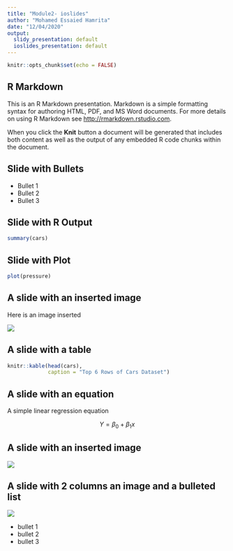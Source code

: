 ```yaml
---
title: "Module2- ioslides"
author: "Mohamed Essaied Hamrita"
date: "12/04/2020"
output:
  slidy_presentation: default
  ioslides_presentation: default
---
```


```r
knitr::opts_chunk$set(echo = FALSE)
```

## R Markdown

This is an R Markdown presentation. Markdown is a simple formatting syntax for authoring HTML, PDF, and MS Word documents. For more details on using R Markdown see <http://rmarkdown.rstudio.com>.

When you click the **Knit** button a document will be generated that includes both content as well as the output of any embedded R code chunks within the document.

## Slide with Bullets

- Bullet 1
- Bullet 2
- Bullet 3

## Slide with R Output

```r
summary(cars)
```

## Slide with Plot

```r
plot(pressure)
```

## A slide with an inserted image

Here is an image inserted

![](sunstar.png)

## A slide with a table

```r
knitr::kable(head(cars),
             caption = "Top 6 Rows of Cars Dataset")
```


## A slide with an equation

A simple linear regression equation

$$ Y = \beta_0 + \beta_1x $$

## A slide with an inserted image {.flexbox .vcenter}

![](sunstar.png)

## A slide with 2 columns an image and a bulleted list {.columns-2}

![](sunstar.png)

- bullet 1
- bullet 2
- bullet 3